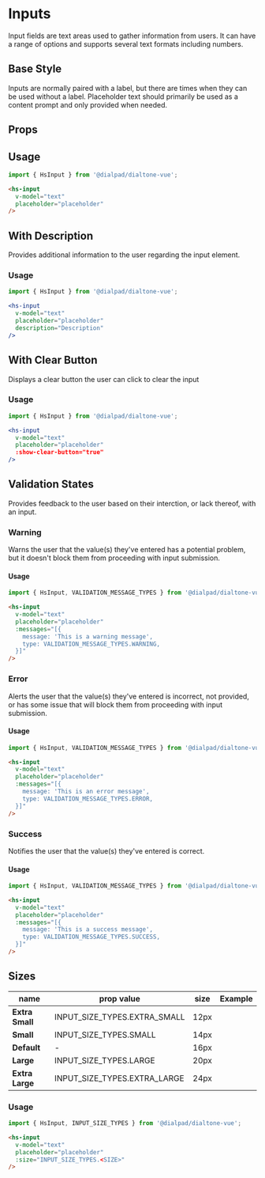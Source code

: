 
# Inputs

<Subtitle>
  Input fields are text areas used to gather information from users.
  It can have a range of options and supports several text formats including numbers.
</Subtitle>

## Base Style

Inputs are normally paired with a label, but there are times when they can be used without a label.
Placeholder text should primarily be used as a content prompt and only provided when needed.

<Canvas>
  <Story id="forms-input--default" />
</Canvas>

## Props

<ArgsTable of={HsInput} />

## Usage

```js
import { HsInput } from '@dialpad/dialtone-vue';
```

```html
<hs-input
  v-model="text"
  placeholder="placeholder"
/>
```

## With Description

Provides additional information to the user regarding the input element.

<Canvas>
  <Story id="forms-input--with-description" />
</Canvas>

### Usage

```js
import { HsInput } from '@dialpad/dialtone-vue';
```

```jsx
<hs-input
  v-model="text"
  placeholder="placeholder"
  description="Description"
/>
```

## With Clear Button

Displays a clear button the user can click to clear the input

<Canvas>
  <Story id="forms-input--with-clear-button" />
</Canvas>

### Usage

```js
import { HsInput } from '@dialpad/dialtone-vue';
```

```jsx
<hs-input
  v-model="text"
  placeholder="placeholder"
  :show-clear-button="true"
/>
```

## Validation States

Provides feedback to the user based on their interction, or lack thereof, with an input.

### Warning

Warns the user that the value(s) they've entered has a potential problem,
but it doesn't block them from proceeding with input submission.

<Canvas>
  <Story id="forms-input--with-warn" />
</Canvas>

#### Usage

```js
import { HsInput, VALIDATION_MESSAGE_TYPES } from '@dialpad/dialtone-vue';
```

```html
<hs-input
  v-model="text"
  placeholder="placeholder"
  :messages="[{
    message: 'This is a warning message',
    type: VALIDATION_MESSAGE_TYPES.WARNING,
  }]"
/>
```

### Error

Alerts the user that the value(s) they've entered is incorrect,
not provided, or has some issue that will block them from proceeding with input submission.

<Canvas>
  <Story id="forms-input--with-error" />
</Canvas>

#### Usage

```js
import { HsInput, VALIDATION_MESSAGE_TYPES } from '@dialpad/dialtone-vue';
```

```html
<hs-input
  v-model="text"
  placeholder="placeholder"
  :messages="[{
    message: 'This is an error message',
    type: VALIDATION_MESSAGE_TYPES.ERROR,
  }]"
/>
```

### Success

Notifies the user that the value(s) they've entered is correct.

<Canvas>
  <Story id="forms-input--with-success" />
</Canvas>

#### Usage

```js
import { HsInput, VALIDATION_MESSAGE_TYPES } from '@dialpad/dialtone-vue';
```

```html
<hs-input
  v-model="text"
  placeholder="placeholder"
  :messages="[{
    message: 'This is a success message',
    type: VALIDATION_MESSAGE_TYPES.SUCCESS,
  }]"
/>
```

## Sizes

|name           |prop value                     |size|Example                                |
|---            |---                            |--- |---                                    |
|**Extra Small**|INPUT_SIZE_TYPES.EXTRA_SMALL   |12px|<Story id="forms-input--extra-small" />|
|**Small**      |INPUT_SIZE_TYPES.SMALL         |14px|<Story id="forms-input--small" />      |
|**Default**    |-                              |16px|<Story id="forms-input--default" />    |
|**Large**      |INPUT_SIZE_TYPES.LARGE         |20px|<Story id="forms-input--large" />      |
|**Extra Large**|INPUT_SIZE_TYPES.EXTRA_LARGE   |24px|<Story id="forms-input--extra-large" />|

### Usage

```js
import { HsInput, INPUT_SIZE_TYPES } from '@dialpad/dialtone-vue';
```

```html
<hs-input
  v-model="text"
  placeholder="placeholder"
  :size="INPUT_SIZE_TYPES.<SIZE>"
/>
```
